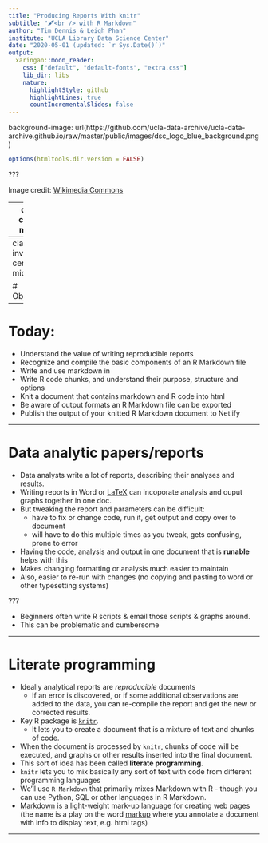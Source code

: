 ```yaml
---
title: "Producing Reports With knitr"
subtitle: "🖋<br /> with R Markdown" 
author: "Tim Dennis & Leigh Phan"
institute: "UCLA Library Data Science Center"
date: "2020-05-01 (updated: `r Sys.Date()`)"
output:
  xaringan::moon_reader:
    css: ["default", "default-fonts", "extra.css"]
    lib_dir: libs
    nature:
      highlightStyle: github
      highlightLines: true
      countIncrementalSlides: false
---
```


background-image: url(https://github.com/ucla-data-archive/ucla-data-archive.github.io/raw/master/public/images/dsc_logo_blue_background.png)

```r
options(htmltools.dir.version = FALSE)
```

???

Image credit: [Wikimedia Commons](https://commons.wikimedia.org/wiki/File:Sharingan_triple.svg)

---
class: center, middle

# R Markdown

### Tim Dennis & Leigh PHan

---
class: inverse, center, middle

# Objectives 

---

# Today: 

- Understand the value of writing reproducible reports
- Recognize and compile the basic components of an R Markdown file
- Write and use markdown in 
- Write R code chunks, and understand their purpose, structure and
  options
- Knit a document that contains markdown and R code into html
- Be aware of output formats an R Markdown file can be exported
- Publish the output of your knitted R Markdown document to Netlify

---

# Data analytic papers/reports

* Data analysts write a lot of reports, describing their
analyses and results.
* Writing reports in Word or [LaTeX](http://www.latex-project.org/) can incoporate analysis and ouput graphs together in one doc.
* But tweaking the report and parameters can be difficult:
  * have to fix or change code, run it, get output and copy over to document
  * will have to do this multiple times as you tweak, gets confusing, prone to error
* Having the code, analysis and output in one document that is **runable** helps with this
* Makes changing formatting or analysis much easier to maintain
* Also, easier to re-run with changes (no copying and pasting to word or other typesetting systems)

???

* Beginners often write R scripts & email those scripts & graphs around.
* This can be problematic and cumbersome 

---

# Literate programming

* Ideally analytical reports are _reproducible_ documents 
  * If an error is discovered, or if some additional observations are added to the
data, you can re-compile the report and get the new or corrected
results. 
* Key R package is [`knitr`](http://yihui.name/knitr/). 
   * It lets you to create a document that is a mixture of text and chunks of
code. 
* When the document is processed by `knitr`, chunks of code will
be executed, and graphs or other results inserted into the final document.
* This sort of idea has been called **literate programming**.
* `knitr` lets you to mix basically any sort of text with code from different programming languages 
* We'll use `R Markdown` that primarily mixes Markdown
with R - though you can use Python, SQL or other languages in R Markdown.
* [Markdown](https://www.markdownguide.org/) is a light-weight mark-up language for creating web pages (the name is a play on the word [markup](https://en.wikipedia.org/wiki/Markup_language) where you annotate a document with info to display text, e.g. html tags)

---
